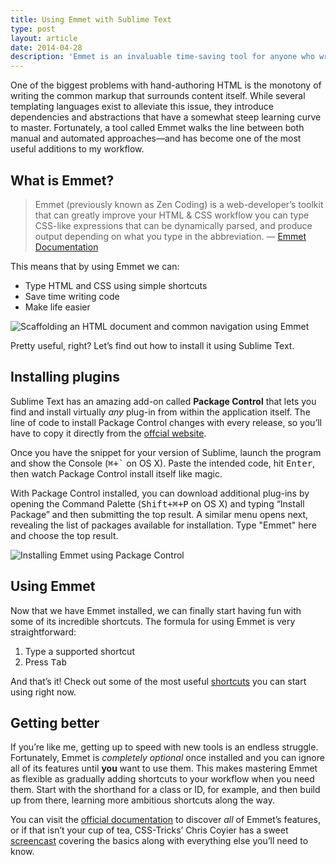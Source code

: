 ```yaml
---
title: Using Emmet with Sublime Text
type: post
layout: article
date: 2014-04-28
description: 'Emmet is an invaluable time-saving tool for anyone who writes HTML and CSS. Thanks to Sublime Text, it only takes a little bit of effort to install and start using right now.'
---
```


One of the biggest problems with hand-authoring HTML is the monotony of writing the common markup that surrounds content itself. While several templating languages exist to alleviate this issue, they introduce dependencies and abstractions that have a somewhat steep learning curve to master. Fortunately, a tool called Emmet walks the line between both manual and automated approaches&mdash;and has become one of the most useful additions to my workflow.

## What is Emmet?

> Emmet (previously known as Zen Coding) is a web-developer’s toolkit that can
> greatly improve your HTML &amp; CSS workflow you can type CSS-like expressions
> that can be dynamically parsed, and produce output depending on what you type
> in the abbreviation. &mdash; [Emmet Documentation][emmet-docs]

This means that by using Emmet we can:

- Type HTML and CSS using simple shortcuts
- Save time writing code
- Make life easier

![Scaffolding an HTML document and common navigation using Emmet](./emmet-example-1.gif)

Pretty useful, right? Let’s find out how to install it using Sublime Text.

## Installing plugins

Sublime Text has an amazing add-on called **Package Control** that lets you find and install virtually _any_ plug-in from within the application itself. The line of code to install Package Control changes with every release, so you’ll have to copy it directly from the [offcial website][packagecontrol-install].

Once you have the snippet for your version of Sublime, launch the program and show the Console (<kbd>&#x2318;+`</kbd> on OS X). Paste the intended code, hit <kbd>Enter</kbd>, then watch Package Control install itself like magic.

With Package Control installed, you can download additional plug-ins by opening the Command Palette (<kbd>Shift+&#x2318;+P</kbd> on OS X) and typing “Install Package” and then submitting the top result. A similar menu opens next, revealing the list of packages available for installation. Type "Emmet" here and choose the top result.

![Installing Emmet using Package Control](./emmet-example-2.gif)

## Using Emmet

Now that we have Emmet installed, we can finally start having fun with some of its incredible shortcuts. The formula for using Emmet is very straightforward:

1. Type a supported shortcut
2. Press <kbd>Tab</kbd>

And that’s it! Check out some of the most useful [shortcuts][emmet-shortcuts] you can start using right now.

## Getting better

If you’re like me, getting up to speed with new tools is an endless struggle. Fortunately, Emmet is _completely optional_ once installed and you can ignore all of its features until **you** want to use them. This makes mastering Emmet as flexible as gradually adding shortcuts to your workflow when you need them. Start with the shorthand for a class or ID, for example, and then build up from there, learning more ambitious shortcuts along the way.

You can visit the [official documentation][emmet-docs] to discover _all_ of Emmet’s features, or if that isn’t your cup of tea, CSS-Tricks’ Chris Coyier has a sweet [screencast][csstricks-emmet-screencast] covering the basics along with everything else you’ll need to know.

[codepen-pen]: http://codepen.io/pen/
[csstricks-emmet-screencast]: http://css-tricks.com/video-screencasts/129-emmet-awesome/
[emmet-docs]: http://docs.emmet.io/
[emmet-download]: http://emmet.io/download/
[emmet-shortcuts]: http://docs.emmet.io/cheat-sheet/
[packagecontrol-install]: https://sublime.wbond.net/installation
